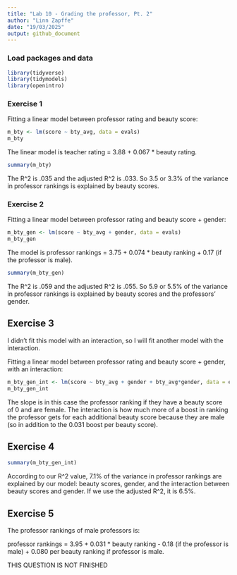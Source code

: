 ```yaml
---
title: "Lab 10 - Grading the professor, Pt. 2"
author: "Linn Zapffe"
date: "19/03/2025"
output: github_document
---
```


### Load packages and data

```r
library(tidyverse) 
library(tidymodels)
library(openintro)
```

### Exercise 1

Fitting a linear model between professor rating and beauty score:
```r
m_bty <- lm(score ~ bty_avg, data = evals)
m_bty
```

The linear model is teacher rating = 3.88 + 0.067 * beauty rating.

```r
summary(m_bty)
```

The R^2 is .035 and the adjusted R^2 is .033. So 3.5 or 3.3% of the variance in professor rankings is explained by beauty scores.

### Exercise 2

Fitting a linear model between professor rating and beauty score + gender:
```r
m_bty_gen <- lm(score ~ bty_avg + gender, data = evals)
m_bty_gen
```
The model is professor rankings = 3.75 + 0.074 * beauty ranking + 0.17 (if the professor is male).

```r
summary(m_bty_gen)
```

The R^2 is .059 and the adjusted R^2 is .055. So 5.9 or 5.5% of the variance in professor rankings is explained by beauty scores and the professors' gender.


## Exercise 3

I didn't fit this model with an interaction, so I will fit another model with the interaction.

Fitting a linear model between professor rating and beauty score + gender, with an interaction:
```r
m_bty_gen_int <- lm(score ~ bty_avg + gender + bty_avg*gender, data = evals)
m_bty_gen_int
```

The slope is in this case the professor ranking if they have a beauty score of 0 and are female. The interaction is how much more of a boost in ranking the professor gets for each additional beauty score because they are male (so in addition to the 0.031 boost per beauty score).

## Exercise 4

```r
summary(m_bty_gen_int)
```

According to our R^2 value, 7.1% of the variance in professor rankings are explained by our model: beauty scores, gender, and the interaction between beauty scores and gender. If we use the adjusted R^2, it is 6.5%.


## Exercise 5

The professor rankings of male professors is:

professor rankings = 3.95 + 0.031 * beauty ranking - 0.18 (if the professor is male) + 0.080 per beauty ranking if professor is male.

THIS QUESTION IS NOT FINISHED